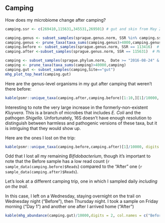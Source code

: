 ## Camping {#experimentCamping}


How does my microbiome change after camping?


```r
camping.ssr <- c(269410,115631,345531,269501) # gut and skin from May 2017 trip to Cascades

camping.genus <- subset_samples(sprague.genus.norm, SSR %in% camping.ssr)
camping.genus <- prune_taxa(taxa_sums(camping.genus)>4000,camping.genus)
camping.before <- subset_samples(sprague.genus.norm, SSR == 113416)  # Wed, May 24 
camping.after <-subset_samples(sprague.genus.norm, SSR == 115631)  # Mon May 29

camping <- subset_samples(sprague.phylum.norm,  Date >= "2016-08-24" & Date <= "2016-08-27")
camping <- prune_taxa(taxa_sums(camping)>40000,camping)
camping.gut <- subset_samples(camping,Site=="gut")
mhg_plot_top_heat(camping.gut)
```

Here are the genus-level organisms in my gut after camping that weren't there before:

```r
kable(psmr::unique_taxa(camping.after,camping.before)[1:10,][1]/10000, digits = 2, col.names = c("New after camping (%)"))
```


Interesting to note the very large increase in the formerly-non-existent _Kluyvera_. This is a branch of microbes that includes _E. Coli_ and the pathogen _Shigella_. Unfortunately, 16S doesn't have enough resolution to distinguish between harmless and pathogenic versions of these taxa, but it is intriguing that they would show up.

Here are the ones I lost on the trip:


```r
kable(psmr::unique_taxa(camping.before,camping.after)[1]/10000, digits = 2, col.names = c("Before Camping (%)"))
```


Odd that I lost all my remaining _Bifidobacterium_, though it's important to note that the Before sample has a low read count (`r sample_data(camping.before)$Reads`) compared to the "After" one (`r sample_data(camping.after)$Reads`).


Let's look at a different camping trip, one in which I sampled daily _including on the trail_.

In this case, I left on a Wednesday, staying overnight on the trail on Wednesday night ("Before"), then Thursday night.  I took a sample on Friday morning ("Day 1") and another one after I arrived home ("After")

```r
kable(mhg_abundance(camping.gut)/10000,digits = 2, col.names = c("Before","Trail","Home","After"))
```



